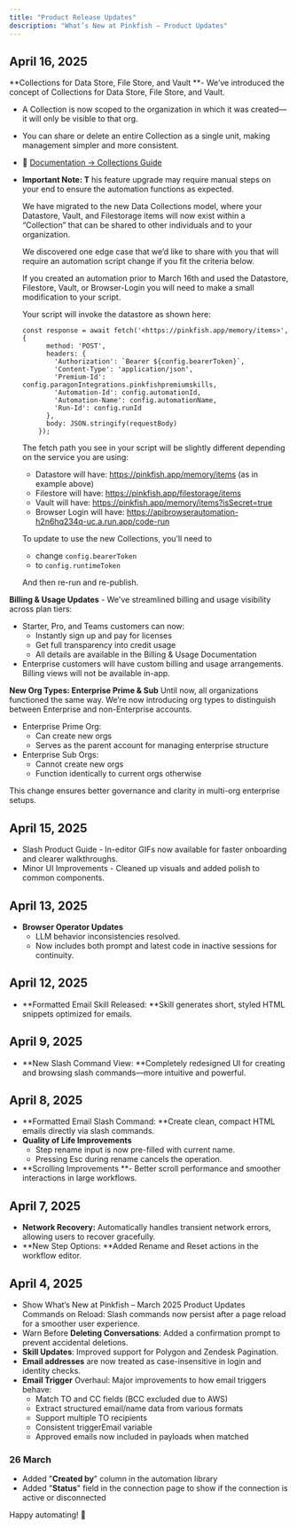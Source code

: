 ```yaml
---
title: "Product Release Updates"
description: "What’s New at Pinkfish – Product Updates"
---
```


## April 16, 2025

**Collections for Data Store, File Store, and Vault **- We’ve introduced the concept of Collections for Data Store, File Store, and Vault.

- A Collection is now scoped to the organization in which it was created—it will only be visible to that org.
- You can share or delete an entire Collection as a single unit, making management simpler and more consistent.
- 📄 [Documentation → Collections Guide](#)
- <Icon icon="circle-info" color="#fffb00" />**Important Note: T**  his feature upgrade may require manual steps on your end to ensure the automation functions as expected.

  <Accordion title="Post Upgrade User Action Required (Show Details)" icon="circle-info">
    We have migrated to the new Data Collections model, where your Datastore, Vault, and Filestorage items will now exist within a “Collection” that can be shared to other individuals and to your organization.

    We discovered one edge case that we’d like to share with you that will require an automation script change if you fit the criteria below.

    If you created an automation prior to March 16th and used the Datastore, Filestore, Vault, or Browser-Login you will need to make a small modification to your script.

    Your script will invoke the datastore as shown here:

    ```
    const response = await fetch('<https://pinkfish.app/memory/items>', {
          method: 'POST',
          headers: {
            'Authorization': `Bearer ${config.bearerToken}`,
            'Content-Type': 'application/json',
            'Premium-Id': config.paragonIntegrations.pinkfishpremiumskills,
            'Automation-Id': config.automationId,
            'Automation-Name': config.automationName,
            'Run-Id': config.runId
          },
          body: JSON.stringify(requestBody)
        });
    
    ```

    The fetch path you see in your script will be slightly different depending on the service you are using:
    - Datastore will have: https://pinkfish.app/memory/items (as in example above)
    - Filestore will have: https://pinkfish.app/filestorage/items
    - Vault will have: https://pinkfish.app/memory/items?isSecret=true
    - Browser Login will have: https://apibrowserautomation-h2n6hq234q-uc.a.run.app/code-run

    To update to use the new Collections, you’ll need to
    - change `config.bearerToken`
    - to `config.runtimeToken`

    And then re-run and re-publish.
  </Accordion>

**Billing & Usage Updates** - We've streamlined billing and usage visibility across plan tiers:

- Starter, Pro, and Teams customers can now:
  - Instantly sign up and pay for licenses
  - Get full transparency into credit usage
  - All details are available in the Billing & Usage Documentation
- Enterprise customers will have custom billing and usage arrangements. Billing views will not be available in-app.

**New Org Types: Enterprise Prime & Sub** Until now, all organizations functioned the same way. We’re now introducing org types to distinguish between Enterprise and non-Enterprise accounts.

- Enterprise Prime Org:
  - Can create new orgs
  - Serves as the parent account for managing enterprise structure
- Enterprise Sub Orgs:
  - Cannot create new orgs
  - Function identically to current orgs otherwise

This change ensures better governance and clarity in multi-org enterprise setups.

## April 15, 2025

- Slash Product Guide - In-editor GIFs now available for faster onboarding and clearer walkthroughs.
- Minor UI Improvements - Cleaned up visuals and added polish to common components.

## April 13, 2025

- **Browser Operator Updates**
  - LLM behavior inconsistencies resolved.
  - Now includes both prompt and latest code in inactive sessions for continuity.

## April 12, 2025

- **Formatted Email Skill Released: **Skill generates short, styled HTML snippets optimized for emails.

## April 9, 2025

- **New Slash Command View: **Completely redesigned UI for creating and browsing slash commands—more intuitive and powerful.

## April 8, 2025

- **Formatted Email Slash Command: **Create clean, compact HTML emails directly via slash commands.
- **Quality of Life Improvements**
  - Step rename input is now pre-filled with current name.
  - Pressing Esc during rename cancels the operation.
- **Scrolling Improvements **- Better scroll performance and smoother interactions in large workflows.

## April 7, 2025

- **Network Recovery:** Automatically handles transient network errors, allowing users to recover gracefully.
- **New Step Options: **Added Rename and Reset actions in the workflow editor.

## April 4, 2025

- Show What’s New at Pinkfish – March 2025 Product Updates Commands on Reload: Slash commands now persist after a page reload for a smoother user experience.
- Warn Before **Deleting Conversations**: Added a confirmation prompt to prevent accidental deletions.
- **Skill Updates**: Improved support for Polygon and Zendesk Pagination.
- **Email addresses** are now treated as case-insensitive in login and identity checks.
- **Email Trigger** Overhaul: Major improvements to how email triggers behave:
  - Match TO and CC fields (BCC excluded due to AWS)
  - Extract structured email/name data from various formats
  - Support multiple TO recipients
  - Consistent triggerEmail variable
  - Approved emails now included in payloads when matched

### 26 March

- Added "**Created by**" column in the automation library
- Added "**Status**" field in the connection page to show if the connection is active or disconnected

Happy automating\! 🚀